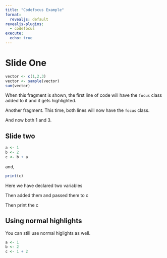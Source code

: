 ```yaml
---
title: "Codefocus Example"
format:
  revealjs: default
revealjs-plugins:
  - codefocus
execute:
  echo: true
---
```


# Slide One

```r
vector <- c(1,2,3)
vector <- sample(vector)
sum(vector)
```

::: {.fragment .current-only data-code-focus="1"}
When this fragment is shown, the first line of code will have the `focus` class added to it and it gets highlighted.
:::

::: {.fragment .current-only data-code-focus="2"}
Another fragment. This time, both lines will now have the `focus` class.
:::

::: {.fragment .current-only data-code-focus="1,3"}
And now both 1 and 3.
:::

## Slide two 
```r
a <- 1
b <- 2
c <- b + a
```
and, 

```r
print(c)
```

::: {.fragment .current-only data-code-focus="1-2"}
Here we have declared two variables
:::

::: {.fragment .current-only data-code-focus="3"}
Then added them and passed them to c
:::

::: {.fragment data-code-focus="1" data-code-block="2"}
Then print the c
:::

## Using normal highlights
You can still use normal higlights as well. 
```.r
a <- 1
b <- 2
c <- 1 + 2
```